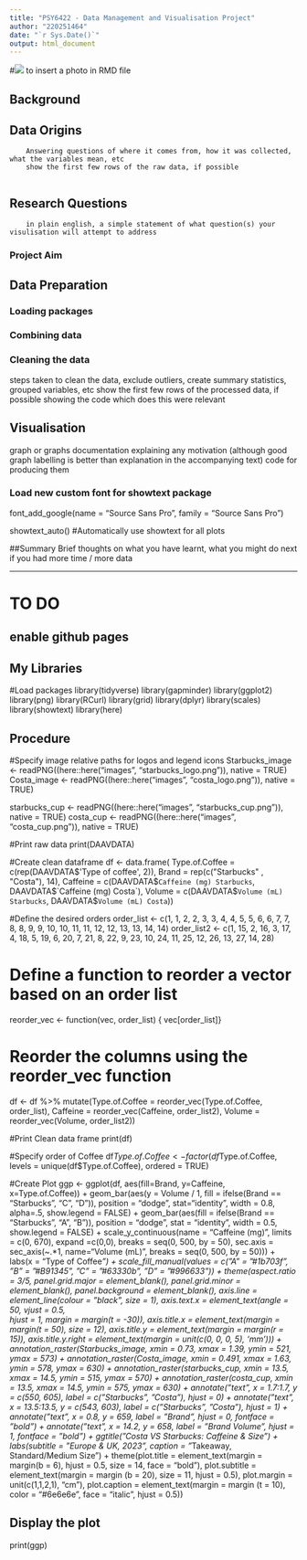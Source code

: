 ```yaml
---
title: "PSY6422 - Data Management and Visualisation Project"
author: "220251464"
date: "`r Sys.Date()`"
output: html_document
---
```

#![](Figures/image.png) to insert a photo in RMD file

## Background

## Data Origins
        Answering questions of where it comes from, how it was collected, what the variables mean, etc
        show the first few rows of the raw data, if possible
        
## Research Questions
        in plain english, a simple statement of what question(s) your visulisation will attempt to address

### Project Aim 
        
## Data Preparation
### Loading packages
### Combining data
### Cleaning the data
steps taken to clean the data, exclude outliers, create summary statistics, grouped variables, etc
show the first few rows of the processed data, if possible
showing the code which does this were relevant

## Visualisation
graph or graphs documentation explaining any motivation (although good graph labelling is better than explanation in the accompanying text)
code for producing them

### Load new custom font for showtext package
font_add_google(name = "Source Sans Pro", family = "Source Sans Pro")

showtext_auto() 
#Automatically use showtext for all plots

##Summary
Brief thoughts on what you have learnt, what you might do next if you had more time / more data
        
----------------------------------------------------------------------
# TO DO
## enable github pages

## My Libraries
#Load packages
library(tidyverse)
library(gapminder)
library(ggplot2)
library(png)
library(RCurl)
library(grid)
library(dplyr)
library(scales)
library(showtext)
library(here)

## Procedure
#Specify image relative paths for logos and legend icons
Starbucks_image <- readPNG((here::here("images", "starbucks_logo.png")), native = TRUE)
Costa_image <- readPNG((here::here("images", "costa_logo.png")), native = TRUE)

starbucks_cup <- readPNG((here::here("images", "starbucks_cup.png")), native = TRUE)
costa_cup <- readPNG((here::here("images", "costa_cup.png")), native = TRUE)

#Print raw data
print(DAAVDATA)

#Create clean dataframe
df <- data.frame(
  Type.of.Coffee = c(rep(DAAVDATA$'Type of coffee', 2)),
  Brand = rep(c("Starbucks" , "Costa"), 14),
  Caffeine = c(DAAVDATA$`Caffeine (mg) Starbucks`, DAAVDATA$`Caffeine (mg) Costa`),
  Volume = c(DAAVDATA$`Volume (mL) Starbucks`, DAAVDATA$`Volume (mL) Costa`))

#Define the desired orders
order_list <- c(1, 1, 2, 2, 3, 3, 4, 4, 5, 5, 6, 6, 7, 7, 8, 8, 9, 9, 10, 10, 11, 11, 12, 12, 13, 13, 14, 14)
order_list2 <- c(1, 15, 2, 16, 3, 17, 4, 18, 5, 19, 6, 20, 7, 21, 8, 22, 9, 23, 10, 24, 11, 25, 12, 26, 13, 27, 14, 28)

# Define a function to reorder a vector based on an order list
reorder_vec <- function(vec, order_list) {
  vec[order_list]}

# Reorder the columns using the reorder_vec function
df <- df %>%
  mutate(Type.of.Coffee = reorder_vec(Type.of.Coffee, order_list),
         Caffeine = reorder_vec(Caffeine, order_list2), 
         Volume = reorder_vec(Volume, order_list2))

#Print Clean data frame
print(df)

#Specify order of Coffee
df$Type.of.Coffee <- factor(df$Type.of.Coffee, levels = unique(df$Type.of.Coffee), ordered = TRUE)

#Create Plot
ggp <- ggplot(df, aes(fill=Brand, y=Caffeine, x=Type.of.Coffee)) +
  geom_bar(aes(y = Volume / 1, fill = ifelse(Brand == "Starbucks", "C", "D")), 
           position = "dodge", stat="identity", width = 0.8, alpha=.5, show.legend = FALSE) +
  geom_bar(aes(fill = ifelse(Brand == "Starbucks", "A", "B")), 
           position = "dodge", stat = "identity", width = 0.5, show.legend = FALSE) +
  scale_y_continuous(name = "Caffeine (mg)", limits = c(0, 670), expand =c(0,0), breaks = seq(0, 500, by = 50),
                     sec.axis = sec_axis(~.*1, name="Volume (mL)", breaks = seq(0, 500, by = 50))) +
  labs(x = "Type of Coffee*") +
  scale_fill_manual(values = c("A" = "#1b703f", "B" = "#B91345", "C" = "#63330b", "D" = "#996633")) +
  theme(aspect.ratio = 3/5,
        panel.grid.major = element_blank(), 
        panel.grid.minor = element_blank(), 
        panel.background = element_blank(), 
        axis.line = element_line(colour = "black", size = 1), 
        axis.text.x = element_text(angle = 50, vjust = 0.5,  
        hjust = 1, margin = margin(t = -30)),
        axis.title.x = element_text(margin = margin(t = 50), size = 12),
        axis.title.y = element_text(margin = margin(r = 15)),
        axis.title.y.right = element_text(margin = unit(c(0, 0, 0, 5), 'mm'))) +
   annotation_raster(Starbucks_image, xmin = 0.73, xmax = 1.39, 
      ymin = 521, ymax = 573) +
   annotation_raster(Costa_image, xmin = 0.491, xmax = 1.63, 
      ymin = 578, ymax = 630) +
   annotation_raster(starbucks_cup, xmin = 13.5, xmax = 14.5, 
      ymin = 515, ymax = 570) +
   annotation_raster(costa_cup, xmin = 13.5, xmax = 14.5, 
      ymin = 575, ymax = 630) +
   annotate("text", x = 1.7:1.7, y = c(550, 605), label = c("Starbucks", "Costa"), hjust = 0) +
   annotate("text", x = 13.5:13.5, y = c(543, 603), label = c("Starbucks", "Costa"), hjust = 1) +
   annotate("text", x = 0.8, y = 659, label = "Brand", hjust = 0, fontface = "bold") +
   annotate("text", x = 14.2, y = 658, label = "Brand Volume", hjust = 1, fontface = "bold") +
   ggtitle("Costa VS Starbucks: Caffeine & Size") +
    labs(subtitle = "Europe & UK, 2023", caption = "*Takeaway, Standard/Medium Size") +
      theme(plot.title = element_text(margin = margin(b = 6), hjust = 0.5, size = 14, face = "bold"),
            plot.subtitle = element_text(margin = margin
            (b = 20), size = 11, hjust = 0.5),
            plot.margin = unit(c(1,1,2,1), "cm"),
            plot.caption = element_text(margin = margin
            (t = 10), color = "#6e6e6e", face = "italic", hjust = 0.5))
            
## Display the plot
print(ggp)


